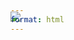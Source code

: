 ```yaml
---
format: html
---
```



::: {.column-screen style="margin-top: -50px; margin-bottom: -100px;"}
![](/img/tutorials/site-in-progress.jpg)
:::
